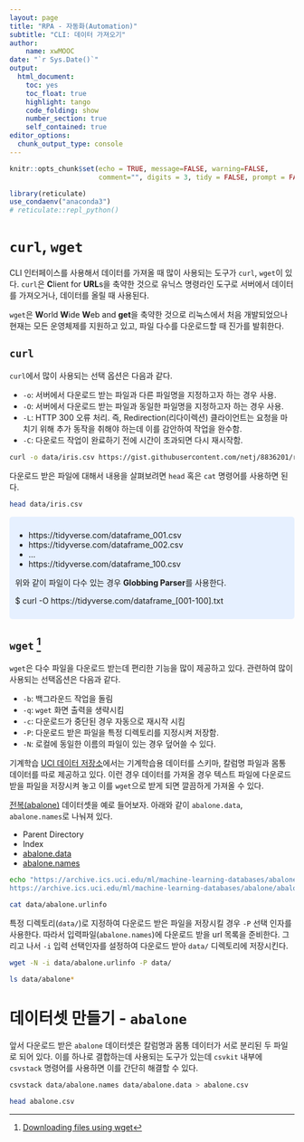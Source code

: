 ```yaml
---
layout: page
title: "RPA - 자동화(Automation)"
subtitle: "CLI: 데이터 가져오기"
author:
    name: xwMOOC
date: "`r Sys.Date()`"
output:
  html_document: 
    toc: yes
    toc_float: true
    highlight: tango
    code_folding: show
    number_section: true
    self_contained: true
editor_options: 
  chunk_output_type: console
---
```


```r
knitr::opts_chunk$set(echo = TRUE, message=FALSE, warning=FALSE,
                      comment="", digits = 3, tidy = FALSE, prompt = FALSE, fig.align = 'center')

library(reticulate)
use_condaenv("anaconda3")
# reticulate::repl_python()
```


# `curl`, `wget` {#cmd-ingest-data}

CLI 인터페이스를 사용해서 데이터를 가져올 때 많이 사용되는 도구가 `curl`, `wget`이 있다. `curl`은 **C**lient for **URL**s을 축약한 것으로 유닉스 명령라인 도구로 서버에서 데이터를 가져오거나, 데이터를 올릴 때 사용된다.

`wget`은 **W**orld **W**ide **W**eb and **get**을 축약한 것으로 리눅스에서 처음 개발되었으나 현재는 모든 운영체제를 지원하고 있고, 파일 다수를 다운로드할 때 진가를 발휘한다.

## `curl` {#cmd-ingest-data-curl}

`curl`에서 많이 사용되는 선택 옵션은 다음과 같다.

- `-o`: 서버에서 다운로드 받는 파일과 다른 파일명을 지정하고자 하는 경우 사용.
- `-O`: 서버에서 다운로드 받는 파일과 동일한 파일명을 지정하고자 하는 경우 사용.
- `-L`: HTTP 300 오류 처리. 즉, Redirection(리다이렉션) 클라이언트는 요청을 마치기 위해 추가 동작을 취해야 하는데 이를 감안하여 작업을 완수함.
- `-C`: 다운로드 작업이 완료하기 전에 시간이 초과되면 다시 재시작함.

```bash
curl -o data/iris.csv https://gist.githubusercontent.com/netj/8836201/raw/6f9306ad21398ea43cba4f7d537619d0e07d5ae3/iris.csv
```

다운로드 받은 파일에 대해서 내용을 살펴보려면 `head` 혹은 `cat` 명령어를 사용하면 된다.

```bash
head data/iris.csv
```

<style>
div.blue { background-color:#e6f0ff; border-radius: 5px; padding: 10px;}
</style>
<div class = "blue">

- https://tidyverse.com/dataframe_001.csv
- https://tidyverse.com/dataframe_002.csv
- ...
- https://tidyverse.com/dataframe_100.csv

위와 같이 파일이 다수 있는 경우 **Globbing Parser**를 사용한다.

$ curl -O https://tidyverse.com/dataframe_[001-100].txt

</div>

## `wget`  [^reference-wget] {#cmd-ingest-data-curl}

[^reference-wget]: [Downloading files using wget](https://bioinformaticsworkbook.org/dataAcquisition/fileTransfer/downloading-files-via-wget.html)

`wget`은 다수 파일을 다운로드 받는데 편리한 기능을 많이 제공하고 있다.
관련하여 많이 사용되는 선택옵션은 다음과 같다.

- `-b`: 백그라운드 작업을 돌림
- `-q`: `wget` 화면 출력을 생략시킴
- `-c`: 다운로드가 중단된 경우 자동으로 재시작 시킴
- `-P`: 다운로드 받은 파일을 특정 디렉토리를 지정시켜 저장함.
- `-N`: 로컬에 동일한 이름의 파일이 있는 경우 덮어쓸 수 있다.

기계학습 [UCI 데이터 저장소](https://archive.ics.uci.edu/ml/index.php)에서는 기계학습용 데이터를 스키마, 칼럼명 파일과 몸통 데이터를 따로 제공하고 있다. 이런 경우 데이터를 가져올 경우 텍스트 파일에 다운로드 받을 파일을 저장시켜 놓고 이를 `wget`으로 받게 되면 깔끔하게 가져올 수 있다. 

[전복(abalone)](https://archive.ics.uci.edu/ml/datasets/Abalone) 데이터셋을 예로 들어보자. 아래와 같이 `abalone.data`, `abalone.names`로 나눠져 있다.

- Parent Directory
- Index
- [abalone.data](https://archive.ics.uci.edu/ml/machine-learning-databases/abalone/abalone.data)
- [abalone.names](https://archive.ics.uci.edu/ml/machine-learning-databases/abalone/abalone.names)

```bash
echo "https://archive.ics.uci.edu/ml/machine-learning-databases/abalone/abalone.names
https://archive.ics.uci.edu/ml/machine-learning-databases/abalone/abalone.data" > data/abalone.urlinfo

cat data/abalone.urlinfo
```

특정 디렉토리(`data/`)로 지정하여 다운로드 받은 파일을 저장시킬 경우 `-P` 선택 인자를 사용한다.
따라서 입력파일(`abalone.names`)에 다운로드 받을 url 목록을 준비한다. 그리고 나서 `-i` 입력 선택인자를 설정하여 다운로드 받아 `data/` 디렉토리에 저장시킨다.

```bash
wget -N -i data/abalone.urlinfo -P data/

ls data/abalone*
```

# 데이터셋 만들기 - `abalone` {#cmd-ingest-data-stack}

앞서 다운로드 받은 `abalone` 데이터셋은 칼럼명과 몸통 데이터가 서로 분리된 두 파일로 되어 있다. 이를 하나로 결합하는데 사용되는 도구가 있는데 `csvkit` 내부에 `csvstack` 명령어를 사용하면 이를 간단히 해결할 수 있다.

``` bash
csvstack data/abalone.names data/abalone.data > abalone.csv

head abalone.csv
```







